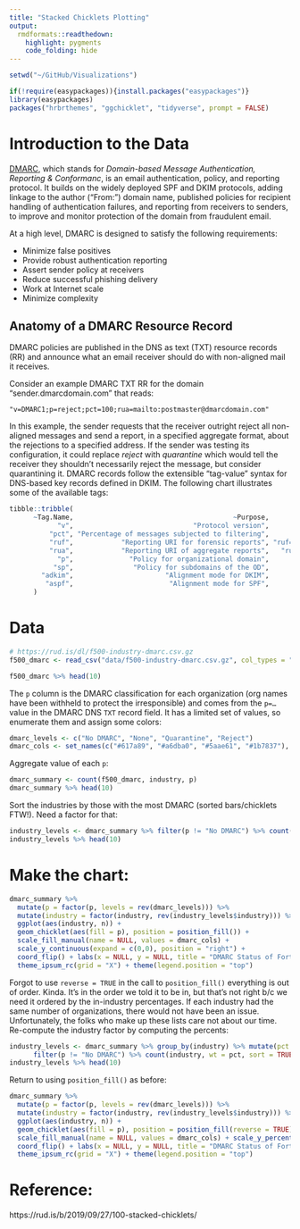 ```yaml
---
title: "Stacked Chicklets Plotting"
output:
  rmdformats::readthedown:
    highlight: pygments
    code_folding: hide
---
```


```r
setwd("~/GitHub/Visualizations")
```

```r
if(!require(easypackages)){install.packages("easypackages")}
library(easypackages)
packages("hrbrthemes", "ggchicklet", "tidyverse", prompt = FALSE)
```

# Introduction to the Data

[DMARC](https://dmarc.org/overview/), which stands for _Domain-based Message Authentication, Reporting & Conformanc_, is an email authentication, policy, and reporting protocol. It builds on the widely deployed SPF and DKIM protocols, adding linkage to the author (“From:”) domain name, published policies for recipient handling of authentication failures, and reporting from receivers to senders, to improve and monitor protection of the domain from fraudulent email.

At a high level, DMARC is designed to satisfy the following requirements:

- Minimize false positives
- Provide robust authentication reporting
- Assert sender policy at receivers
- Reduce successful phishing delivery
- Work at Internet scale
- Minimize complexity

## Anatomy of a DMARC Resource Record

DMARC policies are published in the DNS as text (TXT) resource records (RR) and announce what an email receiver should do with non-aligned mail it receives.

Consider an example DMARC TXT RR for the domain “sender.dmarcdomain.com” that reads:

`"v=DMARC1;p=reject;pct=100;rua=mailto:postmaster@dmarcdomain.com"`

In this example, the sender requests that the receiver outright reject all non-aligned messages and send a report, in a specified aggregate format, about the rejections to a specified address. If the sender was testing its configuration, it could replace _reject_ with _quarantine_ which would tell the receiver they shouldn’t necessarily reject the message, but consider quarantining it.
DMARC records follow the extensible “tag-value” syntax for DNS-based key records defined in DKIM. The following chart illustrates some of the available tags:

```r
tibble::tribble(
      ~Tag.Name,                                        ~Purpose,                           ~Sample,
            "v",                              "Protocol version",                        "v=DMARC1",
          "pct", "Percentage of messages subjected to filtering",                          "pct=20",
          "ruf",            "Reporting URI for forensic reports", "ruf=mailto:authfail@example.com",
          "rua",            "Reporting URI of aggregate reports",   "rua=mailto:aggrep@example.com",
            "p",              "Policy for organizational domain",                    "p=quarantine",
           "sp",               "Policy for subdomains of the OD",                       "sp=reject",
        "adkim",                       "Alignment mode for DKIM",                         "adkim=s",
         "aspf",                        "Alignment mode for SPF",                          "aspf=r"
      )
```

# Data

```r
# https://rud.is/dl/f500-industry-dmarc.csv.gz
f500_dmarc <- read_csv("data/f500-industry-dmarc.csv.gz", col_types = "cc")

f500_dmarc %>% head(10)
```

The `p` column is the DMARC classification for each organization (org names have been withheld to protect the irresponsible) and comes from the `p=…` value in the DMARC DNS `TXT` record field. It has a limited set of values, so  enumerate them and assign some colors:

```r
dmarc_levels <- c("No DMARC", "None", "Quarantine", "Reject")
dmarc_cols <- set_names(c("#617a89", "#a6dba0", "#5aae61", "#1b7837"), dmarc_levels) # color paltett from hrbrthemes
```

Aggregate value of each `p`:

```r
dmarc_summary <- count(f500_dmarc, industry, p)
dmarc_summary %>% head(10)
```

Sort the industries by those with the most DMARC (sorted bars/chicklets FTW!). Need a factor for that:

```r
industry_levels <- dmarc_summary %>% filter(p != "No DMARC") %>% count(industry, wt = n, sort = TRUE) 
industry_levels %>% head(10)
```

# Make the chart:

```r
dmarc_summary %>% 
  mutate(p = factor(p, levels = rev(dmarc_levels))) %>% 
  mutate(industry = factor(industry, rev(industry_levels$industry))) %>% 
  ggplot(aes(industry, n)) +
  geom_chicklet(aes(fill = p), position = position_fill()) +
  scale_fill_manual(name = NULL, values = dmarc_cols) +
  scale_y_continuous(expand = c(0,0), position = "right") +
  coord_flip() + labs(x = NULL, y = NULL, title = "DMARC Status of Fortune 500 (2017 List; 2018 Measurement) Primary Email Domains") +
  theme_ipsum_rc(grid = "X") + theme(legend.position = "top")
```

Forgot to use `reverse = TRUE` in the call to `position_fill()` everything is out of order. Kinda. It’s in the order we told it to be in, but that’s not right b/c we need it ordered by the in-industry percentages. If each industry had the same number of organizations, there would not have been an issue. Unfortunately, the folks who make up these lists care not about our time. Re-compute the industry factor by computing the percents:

```r
industry_levels <- dmarc_summary %>% group_by(industry) %>% mutate(pct = n/sum(n)) %>% ungroup() %>% 
      filter(p != "No DMARC") %>% count(industry, wt = pct, sort = TRUE)
industry_levels %>% head(10)
```

Return to using `position_fill()` as before:

```r
dmarc_summary %>% 
  mutate(p = factor(p, levels = rev(dmarc_levels))) %>% 
  mutate(industry = factor(industry, rev(industry_levels$industry))) %>% 
  ggplot(aes(industry, n)) +
  geom_chicklet(aes(fill = p), position = position_fill(reverse = TRUE)) +
  scale_fill_manual(name = NULL, values = dmarc_cols) + scale_y_percent(expand = c(0, 0.001), position = "right") +
  coord_flip() + labs(x = NULL, y = NULL, title = "DMARC Status of Fortune 500 (2017 List; 2018 Measurement) Primary Email Domains") +
  theme_ipsum_rc(grid = "X") + theme(legend.position = "top")
```

# Reference:
https://rud.is/b/2019/09/27/100-stacked-chicklets/
